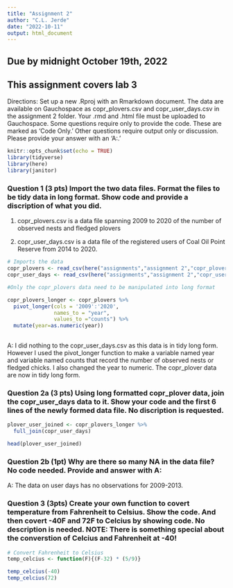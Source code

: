 ```yaml
---
title: "Assignment 2"
author: "C.L. Jerde"
date: "2022-10-11"
output: html_document
---
```

## Due by midnight October 19th, 2022 
## This assignment covers lab 3
Directions: Set up a new .Rproj with an Rmarkdown document. The data are available on Gauchospace as copr_plovers.csv and copr_user_days.csv in the assignment 2 folder. Your .rmd  and .html file must be uploaded to Gauchospace. Some questions require only to provide the code. These are marked as 'Code Only.' Other questions require output only or discussion. Please provide your answer with an 'A:.'

```r
knitr::opts_chunk$set(echo = TRUE)
library(tidyverse)
library(here)
library(janitor)

```

### Question 1 (3 pts) Import the two data files. Format the files to be tidy data in long format. Show code and provide a discription of what you did.  

1. copr_plovers.csv is a data file spanning 2009 to 2020 of the number of observed nests and fledged plovers 

2. copr_user_days.csv is a data file of the registered users of Coal Oil Point Reserve from 2014 to 2020.

```r
# Imports the data
copr_plovers <- read_csv(here("assignments","assignment 2","copr_plovers.csv"))
copr_user_days <- read_csv(here("assignments","assignment 2","copr_user_days.csv"))
```

```r
#Only the copr_plovers data need to be manipulated into long format

copr_plovers_longer <- copr_plovers %>%
  pivot_longer(cols = '2009':'2020',
               names_to = "year",
               values_to ="counts") %>%
  mutate(year=as.numeric(year))
  
```
A: I did nothing to the copr_user_days.csv as this data is in tidy long form.  However I used the pivot_longer function to make a variable named year and variable named counts that record the number of observed nests or fledged chicks. I also changed the year to numeric.  The copr_plover data are now in tidy long form. 

### Question 2a (3 pts) Using long formatted copr_plover data, join the copr_user_days data to it. Show your code and the first 6 lines of the newly formed data file. No discription is requested. 
```r
plover_user_joined <- copr_plovers_longer %>%
  full_join(copr_user_days)
```

```r
head(plover_user_joined)
```

### Question 2b (1pt) Why are there so many **NA** in the data file? No code needed.  Provide and answer with A:

A: The data on user days has no observations for 2009-2013.  

### Question 3 (3pts) Create your own function to covert temperature from Fahrenheit to Celsius. Show the code. And then covert -40F and 72F to Celcius by showing code. No description is needed. NOTE: There is something special about the converstion of Celcius and Fahrenheit at -40!

```r
# Convert Fahrenheit to Celsius
temp_celcius <- function(F){(F-32) * (5/9)}

temp_celcius(-40)
temp_celcius(72)
```

